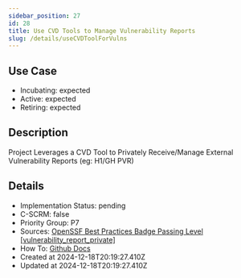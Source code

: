 ```yaml
---
sidebar_position: 27
id: 28
title: Use CVD Tools to Manage Vulnerability Reports
slug: /details/useCVDToolForVulns
---
```


## Use Case
<!-- LEVELS:START -->
- Incubating: expected
- Active: expected
- Retiring: expected
<!-- LEVELS:END -->

<!-- DESCRIPTION:START -->
## Description
Project Leverages a CVD Tool to Privately Receive/Manage External Vulnerability Reports (eg: H1/GH PVR)
<!-- DESCRIPTION:END -->

<!-- DETAILS:START -->
## Details
- Implementation Status: pending
- C-SCRM: false
- Priority Group: P7
- Sources: [OpenSSF Best Practices Badge Passing Level [vulnerability_report_private]](https://www.bestpractices.dev/en/criteria?details=true&rationale=true#0.vulnerability_report_private)
- How To: [Github Docs](https://docs.github.com/en/code-security/security-advisories/working-with-repository-security-advisories/configuring-private-vulnerability-reporting-for-an-organization)
- Created at 2024-12-18T20:19:27.410Z
- Updated at 2024-12-18T20:19:27.410Z
<!-- DETAILS:END -->
